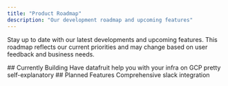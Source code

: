 ```yaml
---
title: "Product Roadmap"
description: "Our development roadmap and upcoming features"
---
```


Stay up to date with our latest developments and upcoming features. This roadmap reflects our current priorities and may change based on user feedback and business needs.

<Update label="In Development" description="Actively being built">
  ## Currently Building

  <Steps>
    <Step title="GCP Integration">
      Have datafruit help you with your infra on GCP
    </Step>
    <Step title="Azure Integration">
      pretty self-explanatory
    </Step>
  </Steps>
</Update>

<Update label="Planned" description="On our near-term roadmap">
  ## Planned Features

  <Steps>
    <Step title="Slack Integration">
      Comprehensive slack integration
    </Step>
  </Steps>
</Update>